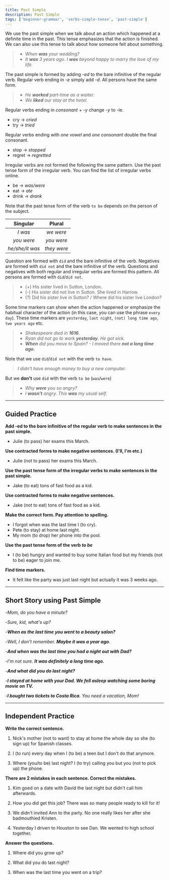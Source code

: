 ```yaml
---
title: Past Simple
description: Past Simple
tags: ['beginner-grammar', 'verbs-simple-tense', 'past-simple']
---
```



We use the past simple when we talk about an action which happened at a definite time in the past. This tense emphasizes that the action is finished. We can also use this tense to talk about how someone felt about something.

> - _When **was** your wedding?_
> - _It **was** 3 years ago. I **was** beyond happy to marry the love of my life._

The past simple is formed by adding _-ed_ to the bare infinitive of the regular verb. Regular verb ending in _-e_ simply add _-d_. All persons have the same form.

> - _He **worked** part-time as a waiter._
> - _We **liked** our stay at the hotel._

Regular verbs ending in _consonant_ + _-y_ change _-y_ to -ie.

- cry → _cried_
- try → _tried_

Regular verbs ending with _one vowel_ and _one consonant_ double the final consonant.

- stop → _stopped_
- regret → _regretted_

Irregular verbs are not formed the following the same pattern. Use the past tense form of the irregular verb. You can find the list of irregular verbs online.

- be → _was/were_
- eat → _ate_
- drink → _drank_

Note that the past tense form of the verb `to be` depends on the person of the subject.

|    Singular     |   Plural    |
| :-------------: | :---------: |
|     _I was_     |  _we were_  |
|   _you were_    | _you were_  |
| _he/she/it was_ | _they were_ |

Question are formed with `did` and the bare infinitive of the verb. Negatives are formed with `did not` and the bare infinitive of the verb. Questions and negatives with both regular and irregular verbs are formed this pattern. All persons are formed with `did`/`did not`.

> - (+) His sister lived in Sutton, London.
> - (-) His sister did not live in Sutton. She lived in Harrow.
> - (?) Did his sister live in Sutton? / Where did his sister live London?

Some time markers can show when the action happened or emphasize the habitual character of the action (in this case, you can use the phrase `every day`). These time markers are `yesterday`, `last night`, `(not) long time ago`, `two years ago` etc.

> - _Shakespeare died in **1616**._
> - _Ryan did not go to work **yesterday**. He got sick._
> - _**When** did you move to Spain? - I moved there **not a long time ago.**_

Note that we use `did`/`did not` with the verb `to have`.

> _I didn't have enough money to buy a new computer._

But we **don't** use `did` with the verb `to be` (`was`/`were`)

> - _Why **were** you so angry?_
> - _I **wasn't** angry. This **was** my usual self._

---

## Guided Practice

**Add -ed to the bare infinitive of the regular verb to make sentences in the past simple.**

- Julie (to pass) her exams this March. <InfoTooltip label="Julie passed her exams this March" />

**Use contracted forms to make negative sentences. (I'll, I'm etc.)**

- Julie (not to pass) her exams this March. <InfoTooltip label="Julie didn't pass her exams this March" />

**Use the past tense form of the irregular verbs to make sentences in the past simple.**

- Jake (to eat) tons of fast food as a kid. <InfoTooltip label="Jake ate tons of fast food as a kid" />

**Use contracted forms to make negative sentences.**

- Jake (not to eat) tons of fast food as a kid. <InfoTooltip label="Jake didn't eat tons of fast food as a kid" />

**Make the correct form. Pay attention to spelling.**

- I forgot when was the last time I (to cry). <InfoTooltip label="cried"/>
- Pete (to stay) at home last night. <InfoTooltip label="stayed" />
- My mom (to drop) her phone into the pool. <InfoTooltip label="dropped" />

**Use the past tense form of the verb _to be_**

- I (to be) hungry and wanted to buy some Italian food but my friends (not to be) eager to join me. <InfoTooltip label="I was hungry and wanted to buy some Italian food but my friends were not eager to join me" />

**Find time markers.**

- It felt like the party was just last night but actually it was 3 weeks ago. <InfoTooltip label="last night, 3 weeks ago" />

---

## Short Story using Past Simple

-_Mom, do you have a minute?_

-_Sure, kid, what's up?_

-_**When as the last time you went to a beauty salon?**_

-_Well, I don't remember. **Maybe it was a year ago**._

-_**And when was the last time you had a night out with Dad?**_

-_I'm not sure. **It was definitely a long time ago.**_

-_**And what did you do last night?**_

-_**I stayed at home with your Dad. We fell asleep watching some boring movie on TV.**_

-_**I bought two tickets to Costa Rica.** You need a vacation, Mom!_

---

## Independent Practice

**Write the correct sentence.**

1. Nick's mother (not to want) to stay at home the whole day so she (to sign up) for Spanish classes. <InfoTooltip label="Nick's mother didn't want to stay at home the whole day so she signed up for Spanish classes." />

2. I (to run) every day when I (to be) a teen but I don't do that anymore. <InfoTooltip label="I ran every day when I was a teen but I don't do that anymore." />

3. Where (you/to be) last night? I (to try) calling you but you (not to pick up) the phone. <InfoTooltip label="Where were you last night? I tried calling you but you didn't pick up the phone" />

**There are 2 mistakes in each sentence. Correct the mistakes.**

1. Kim goed on a date with David the last night but didn't call him afterwards. <InfoTooltip label="Kim went on a date with David last night but didn't call him afterwards" />

2. How you did get this job? There was so many people ready to kill for it! <InfoTooltip label="How did you get his job? There were so many people ready to kill fot it!" />

3. We didn't invited Ann to the party. No one really likes her after she badmouthied Kristen. <InfoTooltip label="We didn't invite Ann to the party. No one really likes her after she badmouthed Kristen" />

4. Yesterday I driven to Houston to see Dan. We wented to high school together. <InfoTooltip label="Yesterday I drove to Houston to see Dan. We went to high school together" />

**Answer the questions.**

1. Where did you grow up? <InfoTooltip label="I grew up in Nashville, Tennessee" />

2. What did you do last night? <InfoTooltip label="I went clubbing with my friends last night" />

3. When was the last time you went on a trip? <InfoTooltip label="I went on a trip to Germany last year" />
